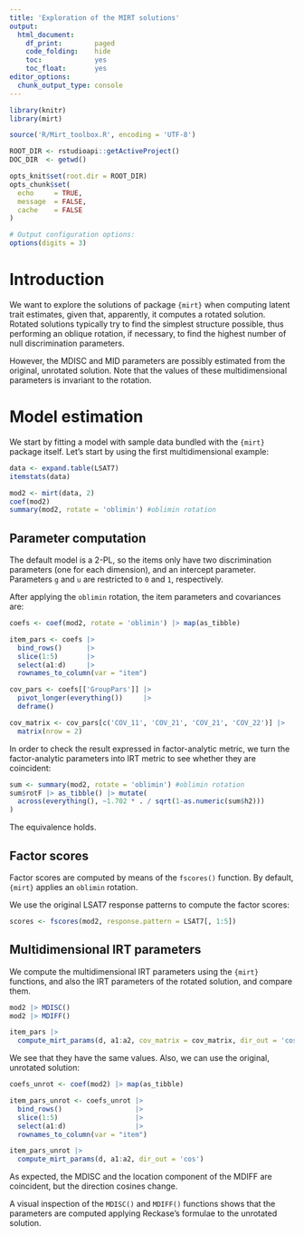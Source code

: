 ```yaml
---
title: 'Exploration of the MIRT solutions'
output:
  html_document: 
    df_print:        paged
    code_folding:    hide
    toc:             yes
    toc_float:       yes
editor_options: 
  chunk_output_type: console
---
```


```r
library(knitr)
library(mirt)

source('R/Mirt_toolbox.R', encoding = 'UTF-8')

ROOT_DIR <- rstudioapi::getActiveProject()
DOC_DIR  <- getwd()

opts_knit$set(root.dir = ROOT_DIR)
opts_chunk$set(
  echo     = TRUE,
  message  = FALSE,
  cache    = FALSE
)

# Output configuration options:
options(digits = 3)
```

# Introduction

We want to explore the solutions of package `{mirt}` when computing latent trait
estimates, given that, apparently, it computes a rotated solution. Rotated
solutions typically try to find the simplest structure possible, thus performing
an oblique rotation, if necessary, to find the highest number of null
discrimination parameters.

However, the MDISC and MID parameters are possibly estimated from the original,
unrotated solution. Note that the values of these multidimensional parameters
is invariant to the rotation.

# Model estimation

We start by fitting a model with sample data bundled with the `{mirt}` package
itself. Let's start by using the first multidimensional example:

```r
data <- expand.table(LSAT7)
itemstats(data)

mod2 <- mirt(data, 2)
coef(mod2)
summary(mod2, rotate = 'oblimin') #oblimin rotation
```

## Parameter computation

The default model is a 2-PL, so the items only have two discrimination
parameters (one for each dimension), and an intercept parameter. Parameters `g`
and `u` are restricted to `0` and `1`, respectively.

After applying the `oblimin` rotation, the item parameters and covariances are:

```r
coefs <- coef(mod2, rotate = 'oblimin') |> map(as_tibble)

item_pars <- coefs |>
  bind_rows()      |>
  slice(1:5)       |>
  select(a1:d)     |>
  rownames_to_column(var = "item")

cov_pars <- coefs[['GroupPars']] |>
  pivot_longer(everything())     |>
  deframe()

cov_matrix <- cov_pars[c('COV_11', 'COV_21', 'COV_21', 'COV_22')] |>
  matrix(nrow = 2)
```

In order to check the result expressed in factor-analytic metric, we turn the
factor-analytic parameters into IRT metric to see whether they are coincident:

```r
sum <- summary(mod2, rotate = 'oblimin') #oblimin rotation
sum$rotF |> as_tibble() |> mutate(
  across(everything(), ~1.702 * . / sqrt(1-as.numeric(sum$h2)))
)
```

The equivalence holds.

## Factor scores

Factor scores are computed by means of the `fscores()` function. By default,
`{mirt}` applies an `oblimin` rotation.

We use the original LSAT7 response patterns to compute the factor scores:

```r
scores <- fscores(mod2, response.pattern = LSAT7[, 1:5])
```

## Multidimensional IRT parameters

We compute the multidimensional IRT parameters using the `{mirt}` functions, and
also the IRT parameters of the rotated solution, and compare them.

```r
mod2 |> MDISC()
mod2 |> MDIFF()

item_pars |>
  compute_mirt_params(d, a1:a2, cov_matrix = cov_matrix, dir_out = 'cos')
```

We see that they have the same values. Also, we can use the original, unrotated
solution:

```r
coefs_unrot <- coef(mod2) |> map(as_tibble)

item_pars_unrot <- coefs_unrot |>
  bind_rows()                  |>
  slice(1:5)                   |>
  select(a1:d)                 |>
  rownames_to_column(var = "item")

item_pars_unrot |>
  compute_mirt_params(d, a1:a2, dir_out = 'cos')
```

As expected, the MDISC and the location component of the MDIFF are coincident,
but the direction cosines change.

A visual inspection of the `MDISC()` and `MDIFF()` functions shows that the
parameters are computed applying Reckase's formulae to the unrotated solution.
